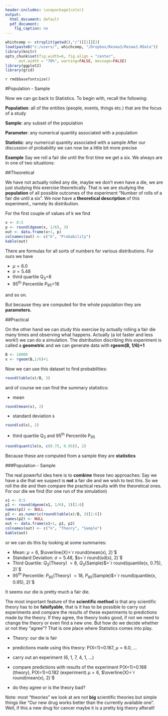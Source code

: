 ```yaml
---
header-includes: \usepackage{color}
output:
  html_document: default
  pdf_document:
    fig_caption: no
---
```

<style>
table, th, td { text-align:right; }
th, td {padding: 10px;}
</style>

```r
whichcomp <- strsplit(getwd(),"/")[[1]][3]
load(paste0("c:/users/", whichcomp, "/Dropbox/Resma3/Resma3.RData"))
library(knitr)
opts_chunk$set(fig.width=6, fig.align = "center", 
      out.width = "70%", warning=FALSE, message=FALSE)
library(ggplot2)
library(grid)
```
`r rmd$basefontsize()`

#Population - Sample

Now we can go back to Statistics. To begin with, recall the following:

**Population**: all of the entities (people, events, things etc.) that are the focus of a study

**Sample**: any subset of the population

**Parameter**: any numerical quantity associated with a population

**Statistic**: any numerical quantity associated with a sample
After our discussion of probability we can now be a little bit more precise

**Example** Say we roll a fair die until the first time we get a six. We always are in one of two situations:

##Theoretical

We have not actually rolled any die, maybe we don't even have a die, we are just studying this exercise theoretically. That is we are studying the **population** of all possible outcomes of the experiment "Number of rolls of a fair die until a six". We now have a **theoretical description** of this experiment., namely its distribution.

For the first couple of values of k we find

```r
x <- 0:5
p <- round(dgeom(x, 1/6), 3)
out <- data.frame(x+1, p)
colnames(out) <- c("k", "Probability")
kable(out)
```

There are formulas for all sorts of numbers for various distributions. For ours we have

- $\mu=6.0$
- $\sigma= 5.48$
- third quartile Q~3~=8
- 95^th^ Percentile P~95~=16
 
and so on.

But because they are computed for the whole population they are **parameters.**

##Practical

On the other hand we can study this exercise by actually rolling a fair die many times and observing what happens. Actually (a lot faster and less work!) we can do a simulation. The distribution discribing this experiment is called a **geometric** and we can generate data with **rgeom(B, 1/6)+1**

```r
B <- 10000
x <- rgeom(B,1/6)+1 
```

Now we can use this dataset to find probabilities:

```r
round(table(x)/B, 3)
```

and of course we can find the summary statistics:

- mean 

```r
round(mean(x), 2) 
```

- standard deviation s

```r
round(sd(x), 2)
```

- third quartile Q~3~ and 95^th^ Percentile P~95~

```r
round(quantile(x, c(0.75, 0.95)), 2) 
```

Because these are computed from a sample they are **statistics** 

###Population - Sample

The real powerful idea here is to **combine** these two approaches: Say we have a die that we suspect is **not** a fair die and we wish to test this. So we roll the die and then compare the practical results with the theoretical ones. For our die we find (for one run of the simulation) 

```r
x1 <- 0:5
p1 <- round(dgeom(x1, 1/6), 3)[1:6]
names(p1) <- NULL
p2 <- as.numeric(round(table(x)/B, 3)[1:6])
names(p2) <- NULL
out <- data.frame(x1+1, p1, p2)
colnames(out) <- c("k", "Theory", "Sample")
kable(out)
```

or we can do this by looking at some summaries:

- Mean: $\mu=6$, $\overline{X}=`r round(mean(x), 2)`$
- Standard Deviation: $\sigma=5.48$, $s=`r round(sd(x), 2)`$
- Third Quartile: $Q_3$(Theory) $=8$, $Q_3$(Sample)$=`r round(quantile(x, 0.75), 2)`$
- $95^{th}$ Percentile: $P_{95}$(Theory) $=18$, $P_{95}$(Sample)$=`r round(quantile(x, 0.95), 2)`$

It seems our die is pretty much a fair die.

The most important feature of the **scientific method** is that any scientific theory has to be **falsifyable**, that is it has to be possible to carry out experiments and compare the results of these experiments to predictions made by the theory. If they agree, the theory looks good, if not we need to change the theory or even find a new one. But how do we decide whether or not they "agree"? That is one place where Statistics comes into play.

- Theory: our die is fair
- predictions made using this theory: P(X=1)=0.167, $\mu=6.0$, ...

- carry out an experiment (6, 1, 7, 4, 1, ...)
- compare predictions with results of the experiment
P(X=1)=0.168 (theory), P(X=1)=0.182 (experiment)
$\mu=6$, $\overline{X}=`r round(mean(x), 2)`$

- do they agree or is the theory bad? 

Note: most "theories" we look at are not **big** scientific theories but simple things like "Our new drug works better than the currently available one". Well, if this a new drug for cancer maybe it is a pretty big theory afterall!
